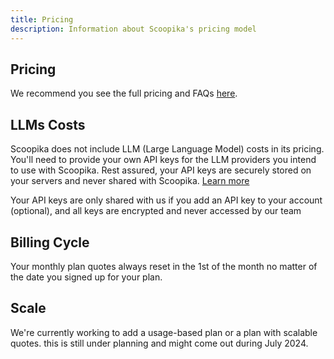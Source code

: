 ```yaml
---
title: Pricing
description: Information about Scoopika's pricing model
---
```


## Pricing

We recommend you see the full pricing and FAQs [here](https://scoopika.com/pricing).

## LLMs Costs

Scoopika does not include LLM (Large Language Model) costs in its pricing.
You'll need to provide your own API keys for the LLM providers you intend to use with Scoopika.
Rest assured, your API keys are securely stored on your servers and never shared with Scoopika. [Learn more](/guides/scoopika-on-your-servers)

<Info>
    Your API keys are only shared with us if you add an API key to your account (optional), and all keys are 
    encrypted and never accessed by our team
</Info>

## Billing Cycle

Your monthly plan quotes always reset in the 1st of the month no matter of the date
you signed up for your plan.

## Scale

We're currently working to add a usage-based plan or a plan with scalable quotes.
this is still under planning and might come out during July 2024.